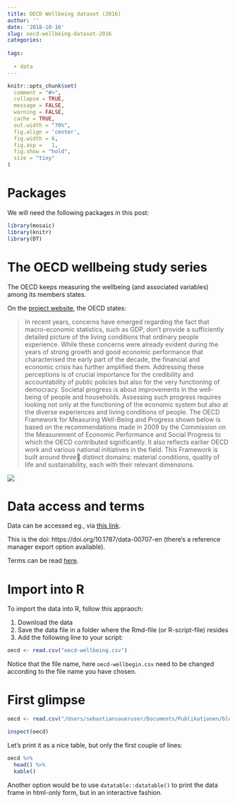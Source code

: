 ```yaml
---
title: OECD Wellbeing dataset (2016)
author: ''
date: '2018-10-16'
slug: oecd-wellbeing-dataset-2016
categories:
  
tags:
  
  - data
---
```


```r

knitr::opts_chunk$set(
  comment = "#>",
  collapse = TRUE,
  message = FALSE,
  warning = FALSE,
  cache = TRUE,
  out.width = "70%",
  fig.align = 'center',
  fig.width = 6,
  fig.asp =   1,
  fig.show = "hold",
  size = "tiny"
)
```



# Packages


We will need the following packages in this post:


```r
library(mosaic)
library(knitr)
library(DT)
```

# The OECD wellbeing study series

The OECD keeps measuring the wellbeing (and associated variables) among its members states.

On the [project website](http://www.oecd.org/statistics/measuring-well-being-and-progress.htm), the OECD states:

>    In recent years, concerns have emerged regarding the fact that macro-economic statistics, such as GDP, don't provide a sufficiently detailed picture of the living conditions that ordinary people experience. While these concerns were already evident during the years of strong growth and good economic performance that characterised the early part of the decade, the financial and economic crisis has further amplified them. Addressing these perceptions is of crucial importance for the credibility and accountability of public policies but also for the very functioning of democracy.
Societal progress is about improvements in the well-being of people and households. Assessing such progress requires looking not only at the functioning of the economic system but also at the diverse experiences and living conditions of people. The OECD Framework for Measuring Well-Being and Progress shown below is based on the recommendations made in 2009 by the Commission on the Measurement of Economic Performance and Social Progress to which the OECD contributed significantly. It also reflects earlier OECD work and various national initiatives in the field. This Framework is built around three distinct domains: material conditions, quality of life and sustainability, each with their relevant dimensions.


![](http://www.oecd.org/media/oecdorg/directorates/statisticsdirectorate/2017/Diagramme_BLI_EN_coloured.fw.png)


# Data access and terms

Data can be accessed eg., via [this link](https://stats.oecd.org/Index.aspx?DataSetCode=RWB).

This is the doi: https://doi.org/10.1787/data-00707-en (there's a reference manager export option available).


Terms can be read [here](https://www.oecd-ilibrary.org/oecd/terms).



# Import into R


To import the data into R, follow this appraoch:


1. Download the data
2. Save the data file in a folder where the Rmd-file (or R-script-file) resides
3. Add the following line to your script:


```r
oecd <- read.csv("oecd-wellbeing.csv")
```


Notice that the file name, here `oecd-wellbegin.csv` need to be changed according to the file name you have chosen.


# First glimpse





```r
oecd <- read.csv("/Users/sebastiansaueruser/Documents/Publikationen/blog_ses/sebastiansauer.github.io/data/oecd-wellbeing.csv")
```



```r
inspect(oecd)
```


Let's print it as a nice table, but only the first couple of lines:

```r
oecd %>% 
  head() %>% 
  kable()
```



Another option would be to use `datatable::datatable()` to print the data frame in html-only form, but in an interactive fashion.

